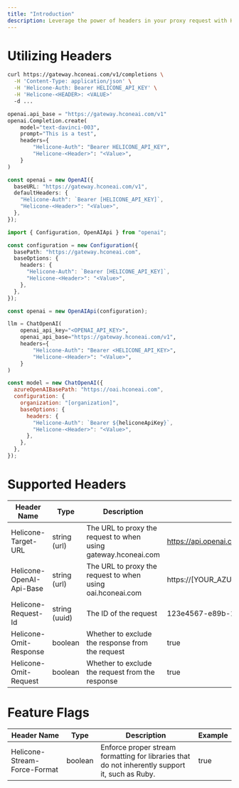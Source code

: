 ```yaml
---
title: "Introduction"
description: Leverage the power of headers in your proxy request with Helicone to unlock advanced features and capabilities.
---
```


# Utilizing Headers

<CodeGroup>

```bash Curl
curl https://gateway.hconeai.com/v1/completions \
  -H 'Content-Type: application/json' \
  -H 'Helicone-Auth: Bearer HELICONE_API_KEY' \
  -H 'Helicone-<HEADER>: <VALUE>'
  -d ...
```

```python Python
openai.api_base = "https://gateway.hconeai.com/v1"
openai.Completion.create(
    model="text-davinci-003",
    prompt="This is a test",
    headers={
        "Helicone-Auth": "Bearer HELICONE_API_KEY",
        "Helicone-<Header>": "<Value>",
    }
)
```

```typescript Node.js v4+
const openai = new OpenAI({
  baseURL: "https://gateway.hconeai.com/v1",
  defaultHeaders: {
    "Helicone-Auth": `Bearer [HELICONE_API_KEY]`,
    "Helicone-<Header>": "<Value>",
  },
});
```

```typescript Node.js <v4
import { Configuration, OpenAIApi } from "openai";

const configuration = new Configuration({
  basePath: "https://gateway.hconeai.com",
  baseOptions: {
    headers: {
      "Helicone-Auth": `Bearer [HELICONE_API_KEY]`,
      "Helicone-<Header>": "<Value>",
    },
  },
});

const openai = new OpenAIApi(configuration);
```

```python Langchain (Python)
llm = ChatOpenAI(
    openai_api_key="<OPENAI_API_KEY>",
    openai_api_base="https://gateway.hconeai.com/v1",
    headers={
        "Helicone-Auth": "Bearer <HELICONE_API_KEY>",
        "Helicone-<Header>": "<Value>",
    }
)
```

```javascript LangChain JS
const model = new ChatOpenAI({
  azureOpenAIBasePath: "https://oai.hconeai.com",
  configuration: {
    organization: "[organization]",
    baseOptions: {
      headers: {
        "Helicone-Auth": `Bearer ${heliconeApiKey}`,
        "Helicone-<Header>": "<Value>",
      },
    },
  },
});
```

</CodeGroup>

# Supported Headers

| Header Name              | Type          | Description                                                    | Example                                               |
| ------------------------ | ------------- | -------------------------------------------------------------- | ----------------------------------------------------- |
| Helicone-Target-URL      | string (url)  | The URL to proxy the request to when using gateway.hconeai.com | https://api.openai.com/v1/engines/davinci/completions |
| Helicone-OpenAI-Api-Base | string (url)  | The URL to proxy the request to when using oai.hconeai.com     | https://[YOUR_AZURE_DOMAIN].openai.azure.com          |
| Helicone-Request-Id      | string (uuid) | The ID of the request                                          | 123e4567-e89b-12d3-a456-426614174000                  |
| Helicone-Omit-Response   | boolean       | Whether to exclude the response from the request               | true                                                  |
| Helicone-Omit-Request    | boolean       | Whether to exclude the request from the response               | true                                                  |

# Feature Flags

| Header Name                  | Type    | Description                                                                                     | Example |
| ---------------------------- | ------- | ----------------------------------------------------------------------------------------------- | ------- |
| Helicone-Stream-Force-Format | boolean | Enforce proper stream formatting for libraries that do not inherently support it, such as Ruby. | true    |
